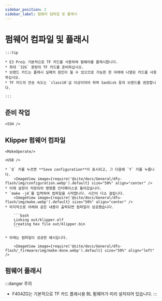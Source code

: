 ```yaml
---
sidebar_position: 2
sidebar_label: 펌웨어 컴파일 및 플래시
---
```




# 펌웨어 컴파일 및 플래시

    :::tip

    * E3 Pro는 기본적으로 TF 카드를 사용하여 펌웨어를 플래시합니다.
    * 최대 `32G` 용량의 TF 카드를 준비하십시오.
    * 브랜드 카드는 플래시 실패의 원인이 될 수 있으므로 가능한 한 아래에 나열된 카드를 사용하십시오.
    * TF 카드의 전송 속도는 `class10`급 이상이어야 하며 SanDisk 등의 브랜드를 권장합니다.

    :::



## 준비 작업

    <SSH />

## Klipper 펌웨어 컴파일

    <MakeOperate/>

    <USB />

    * `Q` 키를 누르면 **Save configuration**이 표시되고, 그 다음에 `Y` 키를 누릅니다.
        <ImageView image={require('@site/docs/General/dfu-flash/img/configuration.webp').default} size="50%" align="center" />
    * 이제 설정이 저장되어 명령줄 인터페이스로 돌아갔습니다.
    * `make -j4`를 입력하여 컴파일을 시작합니다. 시간이 다소 걸립니다.
        <ImageView image={require('@site/docs/General/dfu-flash/img/make.webp').default} size="50%" align="center" />
    * 마지막으로 아래와 같은 내용이 출력되면 컴파일이 성공했습니다.

        ```bash
        Linking out/klipper.elf
        Creating hex file out/klipper.bin
        ```
        
    * 아래는 컴파일이 성공한 예시입니다.

        <ImageView image={require('@site/docs/General/dfu-flash/_firmware/img/make-done.webp').default} size="50%" align="left" />

## 펌웨어 플래시

:::danger 주의
* F404ZG는 기본적으로 TF 카드 플래시용 BL 펌웨어가 미리 설치되어 있습니다.
:::

    <TF />
